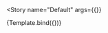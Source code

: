 

<Meta
  title="Components/Toggle/Toggle Button"
  decorators={decorators}
/>


<Story
  name="Default"
  args={{}}
>
  {Template.bind({})}
</Story>
